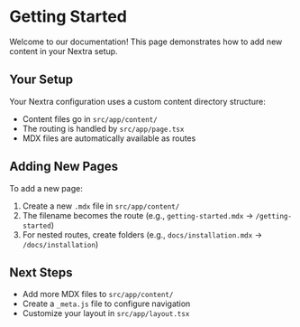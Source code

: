 # Getting Started

Welcome to our documentation! This page demonstrates how to add new content in your Nextra setup.

## Your Setup

Your Nextra configuration uses a custom content directory structure:

- Content files go in `src/app/content/`
- The routing is handled by `src/app/page.tsx`
- MDX files are automatically available as routes

## Adding New Pages

To add a new page:

1. Create a new `.mdx` file in `src/app/content/`
2. The filename becomes the route (e.g., `getting-started.mdx` → `/getting-started`)
3. For nested routes, create folders (e.g., `docs/installation.mdx` → `/docs/installation`)

## Next Steps

- Add more MDX files to `src/app/content/`
- Create a `_meta.js` file to configure navigation
- Customize your layout in `src/app/layout.tsx` 